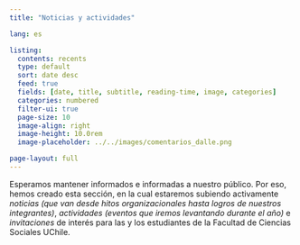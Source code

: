 ```yaml
---
title: "Noticias y actividades"

lang: es

listing:
  contents: recents
  type: default
  sort: date desc
  feed: true
  fields: [date, title, subtitle, reading-time, image, categories]
  categories: numbered
  filter-ui: true
  page-size: 10
  image-align: right
  image-height: 10.0rem
  image-placeholder: ../../images/comentarios_dalle.png

page-layout: full
---
```


Esperamos mantener informados e informadas a nuestro público. Por eso, hemos creado esta sección, en la cual estaremos subiendo activamente *noticias (que van desde hitos organizacionales hasta logros de nuestros integrantes)*, *actividades (eventos que iremos levantando durante el año)* e *invitaciones* de interés para las y los estudiantes de la Facultad de Ciencias Sociales UChile.
